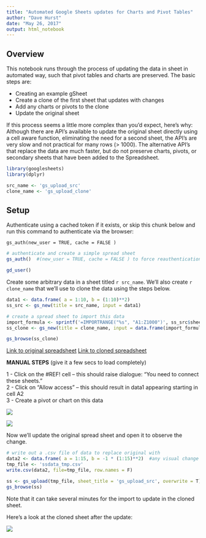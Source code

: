 ```yaml
---
title: "Automated Google Sheets updates for Charts and Pivot Tables"
author: "Dave Hurst"
date: "May 26, 2017"
output: html_notebook
---
```


## Overview

This notebook runs through the process of updating the data in sheet in automated way, such that pivot tables and charts are preserved.  The basic steps are:

+ Creating an example gSheet
+ Create a clone of the first sheet that updates with changes
+ Add any charts or pivots to the clone
+ Update the original sheet

If this process seems a little more complex than you'd expect, here's why:
Although there are API's available to update the original sheet directly using a cell aware function, eliminating the need for a second sheet, the API's are very slow and not practical for many rows (> 1000).  The alternative API's that replace the data are much faster, but do not preserve charts, pivots, or secondary sheets that have been added to the Spreadsheet.

```r
library(googlesheets)
library(dplyr)

src_name <- 'gs_upload_src'
clone_name <- 'gs_upload_clone'
```

## Setup

Authenticate using a cached token if it exists, or skip this chunk below and run this command to authenticate via the browser:

`gs_auth(new_user = TRUE, cache = FALSE )`

```r
# authenticate and create a simple spread sheet
gs_auth()  #(new_user = TRUE, cache = FALSE ) to force reauthentication
```
```r
gd_user()
```

Create some arbitrary data in a sheet titled ``r src_name``.  We'll also create ``r clone_name`` that we'll use to clone the data using the steps below.

```r

data1 <- data.frame( a = 1:10, b = (1:10)**2) 
ss_src <- gs_new(title = src_name, input = data1)

# create a spread sheet to import this data 
import_formula <- sprintf('=IMPORTRANGE("%s", "A1:Z1000")', ss_src$sheet_key)
ss_clone <- gs_new(title = clone_name, input = data.frame(import_formula))

gs_browse(ss_clone)
```

[Link to original spreadsheet](`r ss_src$browser_url`)
[Link to cloned spreadsheet](`r ss_clone$browser_url`)

**MANUAL STEPS** (give it a few secs to load completely)  

1 -  Click on the #REF! cell -- this should raise dialogue: "You need to connect these sheets."  
2 -  Click on "Allow access" -- this should result in data1 appearing starting in cell A2  
3 -  Create a pivot or chart on this data

![](gs_update_chart_example_link.PNG)

![](gs_update_chart_example.PNG)  


Now we'll update the original spread sheet and open it to observe the change.

```r

# write out a .csv file of data to replace original with
data2 <- data.frame( a = 1:15, b = -1 * (1:15)**2)  #any visual change will do
tmp_file <- 'ssdata_tmp.csv'
write.csv(data2, file=tmp_file, row.names = F)

ss <- gs_upload(tmp_file, sheet_title = 'gs_upload_src', overwrite = T)
gs_browse(ss)
```

Note that it can take several minutes for the import to update in the cloned sheet.

Here's a look at the cloned sheet after the update:  

![](gs_update_chart_example2.PNG)
